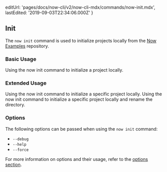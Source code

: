 
  editUrl: 'pages/docs/now-cli/v2/now-cli-mdx/commands/now-init.mdx',
  lastEdited: '2019-09-03T22:34:06.000Z'
}

## Init

The `now init` command is used to initialize projects locally from the [Now Examples](https://github.com/zeit/now-examples) repository.

### Basic Usage

<Snippet dark text="now init" />
<Caption>Using the <InlineCode>now init</InlineCode> command to initialize a project locally.</Caption>

### Extended Usage

<Snippet dark text="now init [project-name]" />
<Caption>Using the <InlineCode>now init</InlineCode> command to initialize a specific project locally.</Caption>

<Snippet dark text="now init [project-name] [new-project-name]" />
<Caption>Using the <InlineCode>now init</InlineCode> command to initialize a specific project locally and rename the directory.</Caption>

### Options

The following options can be passed when using the `now init` command:

- `--debug`
- `--help`
- `--force`

For more information on options and their usage, refer to the [options section](#options).
